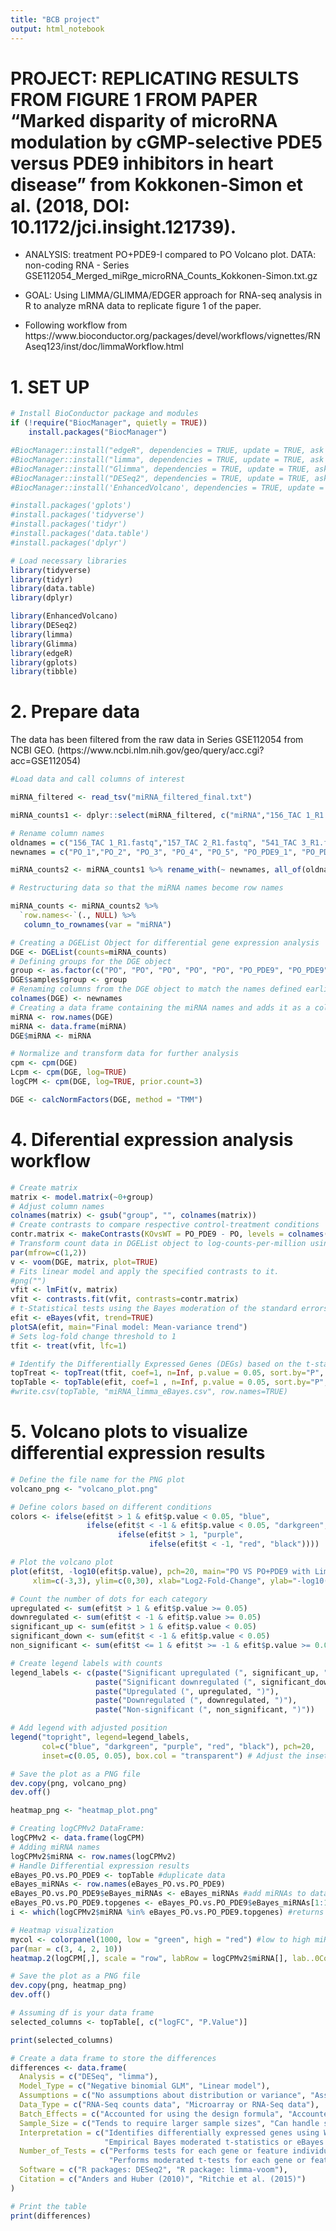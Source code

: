 ```yaml
---
title: "BCB project"
output: html_notebook
---
```


# PROJECT: REPLICATING RESULTS FROM FIGURE 1 FROM PAPER “Marked disparity of microRNA modulation by cGMP-selective PDE5 versus PDE9 inhibitors in heart disease” from Kokkonen-Simon et al. (2018, DOI: 10.1172/jci.insight.121739).

* ANALYSIS: treatment PO+PDE9-I compared to PO Volcano plot.
DATA: non-coding RNA - Series GSE112054_Merged_miRge_microRNA_Counts_Kokkonen-Simon.txt.gz

* GOAL: Using LIMMA/GLIMMA/EDGER approach for RNA-seq analysis in R to analyze mRNA data to replicate figure 1 of the paper.

* Following workflow from https://www.bioconductor.org/packages/devel/workflows/vignettes/RNAseq123/inst/doc/limmaWorkflow.html


# 1. SET UP

```r
# Install BioConductor package and modules
if (!require("BiocManager", quietly = TRUE))
    install.packages("BiocManager")

#BiocManager::install("edgeR", dependencies = TRUE, update = TRUE, ask = FALSE)
#BiocManager::install("limma", dependencies = TRUE, update = TRUE, ask = FALSE)
#BiocManager::install("Glimma", dependencies = TRUE, update = TRUE, ask = FALSE)
#BiocManager::install("DESeq2", dependencies = TRUE, update = TRUE, ask = FALSE)
#BiocManager::install('EnhancedVolcano', dependencies = TRUE, update = TRUE, ask = FALSE)

#install.packages('gplots')
#install.packages('tidyverse')
#install.packages('tidyr')
#install.packages('data.table')
#install.packages('dplyr')

# Load necessary libraries
library(tidyverse)
library(tidyr)
library(data.table)
library(dplyr)

library(EnhancedVolcano) 
library(DESeq2)
library(limma)
library(Glimma)
library(edgeR)
library(gplots)
library(tibble)
```


# 2. Prepare data

The data has been filtered from the raw data in Series GSE112054 from NCBI GEO. (https://www.ncbi.nlm.nih.gov/geo/query/acc.cgi?acc=GSE112054)

```r
#Load data and call columns of interest

miRNA_filtered <- read_tsv("miRNA_filtered_final.txt")

miRNA_counts1 <- dplyr::select(miRNA_filtered, c("miRNA","156_TAC 1_R1.fastq","157_TAC 2_R1.fastq", "541_TAC 3_R1.fastq", "612_TAC 4_R1.fastq", "631_TAC 5_R1.fastq", "151_TAC+PDE9AI 1_R1.fastq", "528_TAC+PDE9AI 2_R1.fastq", "529_TAC+PDE9AI 3_R1.fastq", "531_TAC+PDE9AI 4_R1.fastq", "542_TAC+PDE9AI 5_R1.fastq"))

# Rename column names
oldnames = c("156_TAC 1_R1.fastq","157_TAC 2_R1.fastq", "541_TAC 3_R1.fastq", "612_TAC 4_R1.fastq", "631_TAC 5_R1.fastq", "151_TAC+PDE9AI 1_R1.fastq", "528_TAC+PDE9AI 2_R1.fastq", "529_TAC+PDE9AI 3_R1.fastq", "531_TAC+PDE9AI 4_R1.fastq", "542_TAC+PDE9AI 5_R1.fastq")
newnames = c("PO_1","PO_2", "PO_3", "PO_4", "PO_5", "PO_PDE9_1", "PO_PDE9_2", "PO_PDE9_3", "PO_PDE9_4", "PO_PDE9_5")

miRNA_counts2 <- miRNA_counts1 %>% rename_with(~ newnames, all_of(oldnames))

# Restructuring data so that the miRNA names become row names

miRNA_counts <- miRNA_counts2 %>%
  `row.names<-`(., NULL) %>% 
   column_to_rownames(var = "miRNA")

```
```r
# Creating a DGEList Object for differential gene expression analysis
DGE <- DGEList(counts=miRNA_counts)
# Defining groups for the DGE object
group <- as.factor(c("PO", "PO", "PO", "PO", "PO", "PO_PDE9", "PO_PDE9", "PO_PDE9", "PO_PDE9","PO_PDE9"))
DGE$samples$group <- group
# Renaming columns from the DGE object to match the names defined earlier
colnames(DGE) <- newnames
# Creating a data frame containing the miRNA names and adds it as a column to the DGE object.
miRNA <- row.names(DGE)
miRNA <- data.frame(miRNA)
DGE$miRNA <- miRNA

```

```r
# Normalize and transform data for further analysis
cpm <- cpm(DGE)
Lcpm <- cpm(DGE, log=TRUE)
logCPM <- cpm(DGE, log=TRUE, prior.count=3)

DGE <- calcNormFactors(DGE, method = "TMM")

```

# 4. Diferential expression analysis workflow

```r
# Create matrix
matrix <- model.matrix(~0+group)
# Adjust column names
colnames(matrix) <- gsub("group", "", colnames(matrix))
# Create contrasts to compare respective control-treatment conditions
contr.matrix <- makeContrasts(KOvsWT = PO_PDE9 - PO, levels = colnames(matrix))
# Transform count data in DGEList object to log-counts-per-million using voom method
par(mfrow=c(1,2))
v <- voom(DGE, matrix, plot=TRUE)
# Fits linear model and apply the specified contrasts to it.
#png("")
vfit <- lmFit(v, matrix) 
vfit <- contrasts.fit(vfit, contrasts=contr.matrix) 
# t-Statistical tests using the Bayes moderation of the standard errors in the linear model fit. 
efit <- eBayes(vfit, trend=TRUE) 
plotSA(efit, main="Final model: Mean-variance trend")
# Sets log-fold change threshold to 1
tfit <- treat(vfit, lfc=1) 

# Identify the Differentially Expressed Genes (DEGs) based on the t-statistics, using different specified parameters. Note that we did not use any adjust method for P adjust, since it was retrieving cero DEGs. However we did use the p value to obtain 
topTreat <- topTreat(tfit, coef=1, n=Inf, p.value = 0.05, sort.by="P", adjust.method="none") 
topTable <- topTable(efit, coef=1 , n=Inf, p.value = 0.05, sort.by="P", adjust.method="none") 
#write.csv(topTable, "miRNA_limma_eBayes.csv", row.names=TRUE) 

```
# 5. Volcano plots to visualize differential expression results


```r
# Define the file name for the PNG plot
volcano_png <- "volcano_plot.png"

# Define colors based on different conditions
colors <- ifelse(efit$t > 1 & efit$p.value < 0.05, "blue", 
                 ifelse(efit$t < -1 & efit$p.value < 0.05, "darkgreen",
                        ifelse(efit$t > 1, "purple", 
                               ifelse(efit$t < -1, "red", "black"))))

# Plot the volcano plot
plot(efit$t, -log10(efit$p.value), pch=20, main="PO VS PO+PDE9 with Limma", 
     xlim=c(-3,3), ylim=c(0,30), xlab="Log2-Fold-Change", ylab="-log10(pvalue)", col=colors)

# Count the number of dots for each category
upregulated <- sum(efit$t > 1 & efit$p.value >= 0.05)
downregulated <- sum(efit$t < -1 & efit$p.value >= 0.05)
significant_up <- sum(efit$t > 1 & efit$p.value < 0.05)
significant_down <- sum(efit$t < -1 & efit$p.value < 0.05)
non_significant <- sum(efit$t <= 1 & efit$t >= -1 & efit$p.value >= 0.05)

# Create legend labels with counts
legend_labels <- c(paste("Significant upregulated (", significant_up, ")"),
                   paste("Significant downregulated (", significant_down, ")"),
                   paste("Upregulated (", upregulated, ")"),
                   paste("Downregulated (", downregulated, ")"),
                   paste("Non-significant (", non_significant, ")"))

# Add legend with adjusted position
legend("topright", legend=legend_labels, 
       col=c("blue", "darkgreen", "purple", "red", "black"), pch=20, 
       inset=c(0.05, 0.05), box.col = "transparent") # Adjust the inset values to position the legend

# Save the plot as a PNG file
dev.copy(png, volcano_png)
dev.off()

```

```r

heatmap_png <- "heatmap_plot.png"

# Creating logCPMv2 DataFrame:
logCPMv2 <- data.frame(logCPM)
# Adding miRNA names
logCPMv2$miRNA <- row.names(logCPMv2)
# Handle Differential expression results
eBayes_PO.vs.PO_PDE9 <- topTable #duplicate data
eBayes_miRNAs <- row.names(eBayes_PO.vs.PO_PDE9)
eBayes_PO.vs.PO_PDE9$eBayes_miRNAs <- eBayes_miRNAs #add miRNAs to dataframe
eBayes_PO.vs.PO_PDE9.topgenes <- eBayes_PO.vs.PO_PDE9$eBayes_miRNAs[1:12] #top DE genes with adjusted p-value < 0.05
i <- which(logCPMv2$miRNA %in% eBayes_PO.vs.PO_PDE9.topgenes) #returns the position which satisfies the given condition of the top DE genes from the eBayes method

# Heatmap visualization
mycol <- colorpanel(1000, low = "green", high = "red") #low to high miRNA expresion is represented by a change of color from green to red
par(mar = c(3, 4, 2, 10))
heatmap.2(logCPM[,], scale = "row", labRow = logCPMv2$miRNA[], lab..0Col = group, margins = c(8,7), offsetRow = 0.1, offsetCol = 0.1, col = mycol, trace = "none", density.info = "none", dendrogram = "column", key = TRUE, symkey = FALSE, keysize = 1.5, key.title = NULL, cexRow = 0.8, cexCol = 0.8) # Adjust font size (0.8 is just an example))

# Save the plot as a PNG file
dev.copy(png, heatmap_png)
dev.off()

```
```r
# Assuming df is your data frame
selected_columns <- topTable[, c("logFC", "P.Value")]

print(selected_columns)
```


```r
# Create a data frame to store the differences
differences <- data.frame(
  Analysis = c("DESeq", "limma"),
  Model_Type = c("Negative binomial GLM", "Linear model"),
  Assumptions = c("No assumptions about distribution or variance", "Assumes normally distributed data and equal variance"),
  Data_Type = c("RNA-Seq counts data", "Microarray or RNA-Seq data"),
  Batch_Effects = c("Accounted for using the design formula", "Accounted for using empirical Bayes shrinkage"),
  Sample_Size = c("Tends to require larger sample sizes", "Can handle smaller sample sizes effectively"),
  Interpretation = c("Identifies differentially expressed genes using Wald test or Likelihood ratio test", 
                     "Empirical Bayes moderated t-statistics or eBayes p-values"),
  Number_of_Tests = c("Performs tests for each gene or feature individually", 
                      "Performs moderated t-tests for each gene or feature"),
  Software = c("R packages: DESeq2", "R package: limma-voom"),
  Citation = c("Anders and Huber (2010)", "Ritchie et al. (2015)")
)

# Print the table
print(differences)

```

